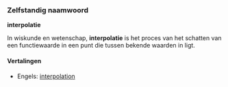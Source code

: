 ===Zelfstandig naamwoord===
'''interpolatie'''

In wiskunde en wetenschap, '''interpolatie''' is het proces van het schatten van een functiewaarde in een punt die tussen bekende waarden in ligt.

====Vertalingen====
*Engels: [[interpolation]]

{{notenglish}}